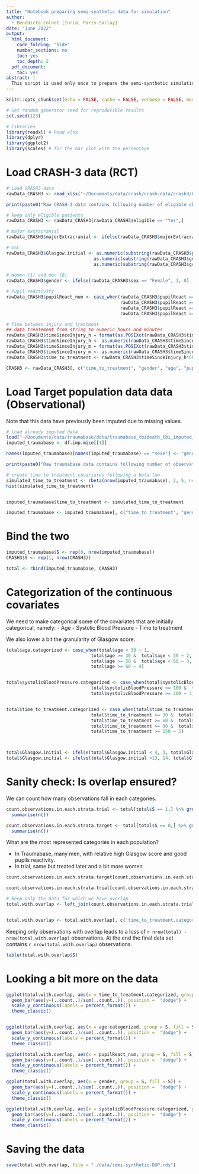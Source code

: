 ```yaml
---
title: "Notebook preparing semi-synthetic data for simulation"
author:
  - Bénédicte Colnet [Inria, Paris-Saclay]
date: "June 2022"
output:
  html_document:
    code_folding: "hide"
    number_sections: no
    toc: yes
    toc_depth: 2
  pdf_document:
    toc: yes
abstract: | 
  This script is used only once to prepare the semi-synthetic simulation where the covariates mimic a real-life case for traumatic brain injured patients using data from CRASH-3 and the Traumabase.
---
```


```r
knitr::opts_chunk$set(echo = FALSE, cache = FALSE, verbose = FALSE, message=FALSE, warning=FALSE)

# Set random generator seed for reproducible results
set.seed(123)

# Libraries
library(readxl) # Read xlsx
library(dplyr)
library(ggplot2)
library(scales) # for the bar plot with the percentage
```

# Load CRASH-3 data (RCT)

```r
# Load CRASH3 data
rawData_CRASH3 <- read_xlsx("~/Documents/data/crash/crash-data/crash3/CRASH-3_dataset_anonymised_for_Freebird.xlsx", na =c("", "NR", "NA", "NF","IMP", "ND"),)
```


```r
print(paste0("Raw CRASH-3 data contains following number of eligible observations: ", nrow(rawData_CRASH3[rawData_CRASH3$eligible == "Yes",])))

# keep only eligible patients
rawData_CRASH3 <- rawData_CRASH3[rawData_CRASH3$eligible == "Yes",]
```



```r
# major extracranial
rawData_CRASH3$majorExtracranial <- ifelse(rawData_CRASH3$majorExtracranial == "Yes", 1, 0) 

# GSC
rawData_CRASH3$Glasgow.initial <- as.numeric(substring(rawData_CRASH3$gcsEyeOpening, 1, 1)) + 
                                 as.numeric(substring(rawData_CRASH3$gcsMotorResponse, 1, 1)) +
                                 as.numeric(substring(rawData_CRASH3$gcsVerbalResponse, 1, 1))
 
# Women (1) and men (0)
rawData_CRASH3$gender <- ifelse(rawData_CRASH3$sex == "Female", 1, 0)

# Pupil reactivity
rawData_CRASH3$pupilReact_num <- case_when(rawData_CRASH3$pupilReact == "Both React" ~ 2,
                                           rawData_CRASH3$pupilReact == "One Reacts" ~ 1,
                                           rawData_CRASH3$pupilReact == "None React" ~ 0,
                                           rawData_CRASH3$pupilReact == "Unable to assess" ~ -1) 
```

```r
# Time between injury and treatment
## data treatement from string to numeric hours and minutes
rawData_CRASH3$timeSinceInjury_h = format(as.POSIXct(rawData_CRASH3$timeSinceInjury, format="%Y-%m-%d %H:%M"), format="%H")
rawData_CRASH3$timeSinceInjury_h <- as.numeric(rawData_CRASH3$timeSinceInjury_h)
rawData_CRASH3$timeSinceInjury_m = format(as.POSIXct(rawData_CRASH3$timeSinceInjury, format="%Y-%m-%d %H:%M"), format="%M")
rawData_CRASH3$timeSinceInjury_m <- as.numeric(rawData_CRASH3$timeSinceInjury_m)
rawData_CRASH3$time_to_treatment <- rawData_CRASH3$timeSinceInjury_h*60 + rawData_CRASH3$timeSinceInjury_m
```


```r
CRASH3 <- rawData_CRASH3[, c("time_to_treatment", "gender", "age", "pupilReact_num",  "Glasgow.initial", "systolicBloodPressure")]
```

# Load Target population data data (Observational)

Note that this data have previously been imputed due to missing values.


```r
# load already imputed data 
load("~/Documents/data/traumabase/data/traumabase_tbideath_tbi_imputed_mice.RData")
imputed_traumabase <- df.imp.mice[[1]]

names(imputed_traumabase)[names(imputed_traumabase) == "sexe"] <- "gender"

print(paste0("Raw traumabase data contains following number of observations: ", nrow(imputed_traumabase)))
```


```r
# create time to treatment covariates following a beta law
simulated_time_to_treatment <- rbeta(nrow(imputed_traumabase), 2, 5, ncp = 0)*250
hist(simulated_time_to_treatment)


imputed_traumabase$time_to_treatment <- simulated_time_to_treatment
```



```r
imputed_traumabase <- imputed_traumabase[, c("time_to_treatment", "gender", "age", "pupilReact_num",  "Glasgow.initial", "systolicBloodPressure")]
```


# Bind the two 


```r
imputed_traumabase$S <- rep(0, nrow(imputed_traumabase))
CRASH3$S <- rep(1, nrow(CRASH3))

total <- rbind(imputed_traumabase, CRASH3)
```


# Categorization of the continuous covariates

We need to make categorical some of the covariates that are initially categorical, namely:
- Age
- Systolic Blood Pressure
- Time to treatment

We also lower a bit the granularity of Glasgow score.


```r
total$age.categorized <- case_when(total$age < 30 ~ 1,
                                total$age >= 30 &  total$age < 50 ~ 2,
                                total$age >= 50 &  total$age < 60 ~ 3,
                                total$age >= 60 ~ 4)


total$systolicBloodPressure.categorized <- case_when(total$systolicBloodPressure < 100 ~ 1,
                                total$systolicBloodPressure >= 100 &  total$systolicBloodPressure < 200 ~ 2,
                                total$systolicBloodPressure >= 200 ~ 3)


total$time_to_treatment.categorized <- case_when(total$time_to_treatment < 30 ~ 1,
                                total$time_to_treatment >= 30 &  total$time_to_treatment < 60 ~ 2,
                                total$time_to_treatment >= 60 &  total$time_to_treatment < 90 ~ 3,
                                total$time_to_treatment >= 90 &  total$time_to_treatment < 150 ~ 4,
                                total$time_to_treatment >= 150 ~ 5)



total$Glasgow.initial <- ifelse(total$Glasgow.initial < 4, 3, total$Glasgow.initial)
total$Glasgow.initial <- ifelse(total$Glasgow.initial >13, 14, total$Glasgow.initial)
```


# Sanity check: Is overlap ensured?


We can count how many observations fall in each categories.

```r
count.observations.in.each.strata.trial <- total[total$S == 1,] %>% group_by(time_to_treatment.categorized, Glasgow.initial, systolicBloodPressure.categorized, age.categorized, gender, pupilReact_num) %>%
  summarise(n())

count.observations.in.each.strata.target <- total[total$S == 0,] %>% group_by(time_to_treatment.categorized, Glasgow.initial, systolicBloodPressure.categorized, age.categorized, gender, pupilReact_num) %>%
  summarise(n())
```


What are the most represented categories in each population?

- In Traumabase, many men, with relative high Glasgow score and good pupils reactivity.
- In trial, same but treated later and a bit more women


```r
count.observations.in.each.strata.target[count.observations.in.each.strata.target$`n()` > 0.2*max(count.observations.in.each.strata.target$`n()`), ]

count.observations.in.each.strata.trial[count.observations.in.each.strata.trial$`n()` > 0.2*max(count.observations.in.each.strata.trial$`n()`), ]
```



```r
# keep only the data for which we have overlap
total.with.overlap <- left_join(count.observations.in.each.strata.trial, total, by = c('time_to_treatment.categorized', 'Glasgow.initial', 'systolicBloodPressure.categorized', 'age.categorized', 'gender', 'pupilReact_num'), all.y = FALSE, all.x = TRUE)


total.with.overlap <- total.with.overlap[, c('time_to_treatment.categorized', 'Glasgow.initial', 'systolicBloodPressure.categorized', 'age.categorized', 'gender', 'pupilReact_num', 'time_to_treatment', 'age', 'systolicBloodPressure', 'S')]
```

Keeping only observations with overlap leads to a loss of `r nrow(total) - nrow(total.with.overlap)` observations. At the end the final data set contains `r nrow(total.with.overlap)` observations.

```r
table(total.with.overlap$S)
```

# Looking a bit more on the data


```r
ggplot(total.with.overlap, aes(x = time_to_treatment.categorized, group = S, fill = S)) +
  geom_bar(aes(y=(..count..)/sum(..count..)), position =  "dodge") +
  scale_y_continuous(labels = percent_format()) +
  theme_classic()


ggplot(total.with.overlap, aes(x = age.categorized, group = S, fill = S)) +
  geom_bar(aes(y=(..count..)/sum(..count..)), position =  "dodge") +
  scale_y_continuous(labels = percent_format()) +
  theme_classic()

ggplot(total.with.overlap, aes(x = pupilReact_num, group = S, fill = S)) +
  geom_bar(aes(y=(..count..)/sum(..count..)), position =  "dodge") +
  scale_y_continuous(labels = percent_format()) +
  theme_classic()

ggplot(total.with.overlap, aes(x = gender, group = S, fill = S)) +
  geom_bar(aes(y=(..count..)/sum(..count..)), position =  "dodge") +
  scale_y_continuous(labels = percent_format()) +
  theme_classic()

ggplot(total.with.overlap, aes(x = systolicBloodPressure.categorized, group = S, fill = S)) +
  geom_bar(aes(y=(..count..)/sum(..count..)), position =  "dodge") +
  scale_y_continuous(labels = percent_format()) +
  theme_classic()
```

# Saving the data 

```r
save(total.with.overlap, file = "./data/semi-synthetic-DGP.rds")
```

